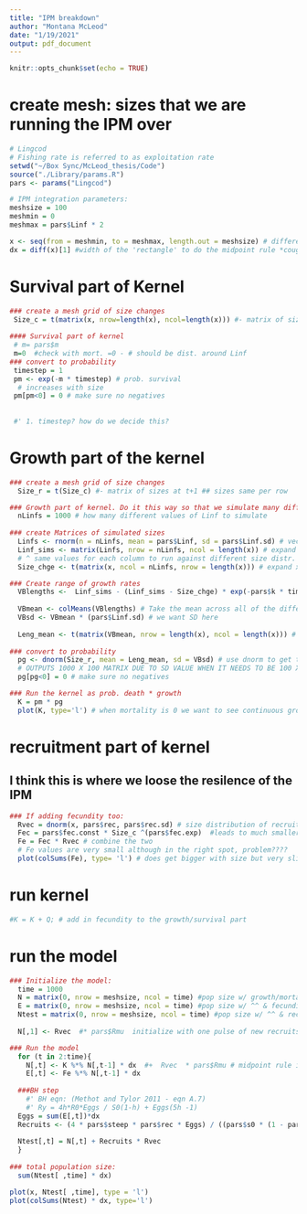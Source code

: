 ```yaml
---
title: "IPM breakdown"
author: "Montana McLeod"
date: "1/19/2021"
output: pdf_document
---
```


```r
knitr::opts_chunk$set(echo = TRUE)
```

# create mesh: sizes that we are running the IPM over
```r
# Lingcod 
# Fishing rate is referred to as exploitation rate
setwd("~/Box Sync/McLeod_thesis/Code")
source("./Library/params.R")
pars <- params("Lingcod")

# IPM integration parameters:
meshsize = 100
meshmin = 0
meshmax = pars$Linf * 2

x <- seq(from = meshmin, to = meshmax, length.out = meshsize) # different size classes
dx = diff(x)[1] #width of the 'rectangle' to do the midpoint rule *cough cough* left rule

```

# Survival part of Kernel 
```r
### create a mesh grid of size changes
 Size_c = t(matrix(x, nrow=length(x), ncol=length(x))) #- matrix of sizes at t  ## sizes same per column
   
#### Survival part of kernel
 # m= pars$m
 m=0  #check with mort. =0 - # should be dist. around Linf
### convert to probability
 timestep = 1
 pm <- exp(-m * timestep) # prob. survival
  # increases with size
 pm[pm<0] = 0 # make sure no negatives 
 
 
 #' 1. timestep? how do we decide this?
```

# Growth part of the kernel 
```r
### create a mesh grid of size changes
  Size_r = t(Size_c) #- matrix of sizes at t+1 ## sizes same per row

### Growth part of kernel. Do it this way so that we simulate many different growth trajectories in the population, averaged together.
  nLinfs = 1000 # how many different values of Linf to simulate
  
### create Matrices of simulated sizes
  Linfs <- rnorm(n = nLinfs, mean = pars$Linf, sd = pars$Linf.sd) # vector of random dist. of Linfs- max lengths
  Linf_sims <- matrix(Linfs, nrow = nLinfs, ncol = length(x)) # expand into a matrix so there is a corresponding value of Linf for each possible value in the length vector x
  # ^ same values for each column to run against different size distr.
  Size_chge <- t(matrix(x, ncol = nLinfs, nrow = length(x))) # expand x into a matrix so there is a value for each value of Linfs.mat ## size changes per column and goes up to mesh max size 

### Create range of growth rates
  VBlengths <-  Linf_sims - (Linf_sims - Size_chge) * exp(-pars$k * timestep) # VonBert -- use those two matrices to get the range of possible growth rates, as a function of X
  
  VBmean <- colMeans(VBlengths) # Take the mean across all of the different trajectories for each value of x
  VBsd <- VBmean * (pars$Linf.sd) # we want SD here
  
  Leng_mean <- t(matrix(VBmean, nrow = length(x), ncol = length(x))) # expand into a matrix with a corresponding value for each value of Y (the size at time t+1)
 
### convert to probability 
  pg <- dnorm(Size_r, mean = Leng_mean, sd = VBsd) # use dnorm to get the distribution of growth rates 
  # OUTPUTS 1000 X 100 MATRIX DUE TO SD VALUE WHEN IT NEEDS TO BE 100 X 100 MATRIX TO GO INTO FOR LOOP
  pg[pg<0] = 0 # make sure no negatives

### Run the kernel as prob. death * growth
  K = pm * pg 
  plot(K, type='l') # when mortality is 0 we want to see continuous growth 
```


# recruitment part of kernel 
## I think this is where we loose the resilence of the IPM
```r
### If adding fecundity too:
  Rvec = dnorm(x, pars$rec, pars$rec.sd) # size distribution of recruits
  Fec = pars$fec.const * Size_c ^(pars$fec.exp)  #leads to much smaller values than sample IPM 
  Fe = Fec * Rvec # combine the two
  # Fe values are very small although in the right spot, problem????
  plot(colSums(Fe), type= 'l') # does get bigger with size but very slight 
```
 

# run kernel 
```r
#K = K + Q; # add in fecundity to the growth/survival part
```

# run the model 
```r
### Initialize the model:
  time = 1000
  N = matrix(0, nrow = meshsize, ncol = time) #pop size w/ growth/mortal kernel
  E = matrix(0, nrow = meshsize, ncol = time) #pop size w/ ^^ & fecundity
  Ntest = matrix(0, nrow = meshsize, ncol = time) #pop size w/ ^^ & recruits added
  
  N[,1] <- Rvec  #* pars$Rmu  initialize with one pulse of new recruits

### Run the model
  for (t in 2:time){
    N[,t] <- K %*% N[,t-1] * dx  #+  Rvec  * pars$Rmu # midpoint rule integration
    E[,t] <- Fe %*% N[,t-1] * dx
  
  ###BH step
    #' BH eqn: (Methot and Tylor 2011 - eqn A.7)
    #' Ry = 4h*R0*Eggs / S0(1-h) + Eggs(5h -1)
  Eggs = sum(E[,t])*dx
  Recruits <- (4 * pars$steep * pars$rec * Eggs) / ((pars$s0 * (1 - pars$steep)) + (Eggs * (5 * pars$steep - 1)))
  
  Ntest[,t] = N[,t] + Recruits * Rvec 
  }
  
### total population size:
  sum(Ntest[ ,time] * dx)

plot(x, Ntest[ ,time], type = 'l')
plot(colSums(Ntest) * dx, type='l')
```


